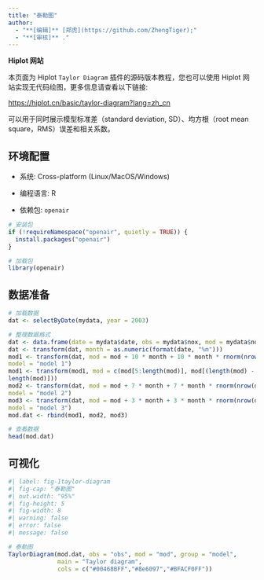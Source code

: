 ```yaml
---
title: "泰勒图"
author:
  - "**[编辑]** [郑虎](https://github.com/ZhengTiger);"
  - "**[审核]** ."
---
```


::: callout-note
**Hiplot 网站**

本页面为 Hiplot `Taylor Diagram` 插件的源码版本教程，您也可以使用 Hiplot 网站实现无代码绘图，更多信息请查看以下链接:

<https://hiplot.cn/basic/taylor-diagram?lang=zh_cn>
:::

可以用于同时展示模型标准差（standard deviation, SD）、均方根（root mean square，RMS）误差和相关系数。

## 环境配置

-   系统: Cross-platform (Linux/MacOS/Windows)

-   编程语言: R

-   依赖包: `openair`

```r
# 安装包
if (!requireNamespace("openair", quietly = TRUE)) {
  install.packages("openair")
}

# 加载包
library(openair)
```

## 数据准备

```r
# 加载数据
dat <- selectByDate(mydata, year = 2003)

# 整理数据格式
dat <- data.frame(date = mydata$date, obs = mydata$nox, mod = mydata$nox)
dat <- transform(dat, month = as.numeric(format(date, "%m")))
mod1 <- transform(dat, mod = mod + 10 * month + 10 * month * rnorm(nrow(dat)),
model = "model 1")
mod1 <- transform(mod1, mod = c(mod[5:length(mod)], mod[(length(mod) - 3) :
length(mod)]))
mod2 <- transform(dat, mod = mod + 7 * month + 7 * month * rnorm(nrow(dat)),
model = "model 2")
mod3 <- transform(dat, mod = mod + 3 * month + 3 * month * rnorm(nrow(dat)),
model = "model 3")
mod.dat <- rbind(mod1, mod2, mod3)

# 查看数据
head(mod.dat)
```

## 可视化

```r
#| label: fig-1taylor-diagram
#| fig-cap: "泰勒图"
#| out.width: "95%"
#| fig-height: 5
#| fig-width: 8
#| warning: false
#| error: false
#| message: false

# 泰勒图
TaylorDiagram(mod.dat, obs = "obs", mod = "mod", group = "model",
              main = "Taylor diagram", 
              cols = c("#00468BFF","#8e6097","#BFACF0FF"))
```





